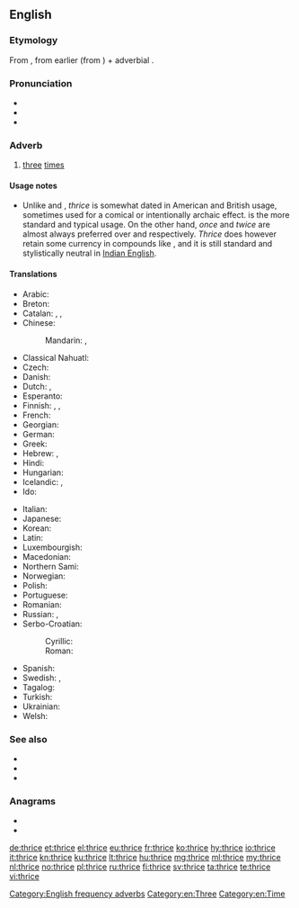 ==English==
{{number box|en|3}}

===Etymology===
From {{etyl|enm|en}} {{m|enm|thries}}, from earlier {{m|enm|thrie}} (from {{etyl|ang|en}} {{m|ang|þrīga}}) + adverbial {{term|-s}}.

===Pronunciation===
* {{IPA|/θraɪs/|lang=en}}
* {{audio|en-us-thrice.ogg|Audio (US)|lang=en}}
* {{rhymes|aɪs|lang=en}}

===Adverb===
{{en-adv|-}}

# [[three]] [[time]]s

====Usage notes====
* Unlike {{m|en|once}} and {{m|en|twice}}, ''thrice'' is somewhat dated in American and British usage, sometimes used for a comical or intentionally archaic effect. {{m|en|[[three|Three]] [[times]]}} is the more standard and typical usage. On the other hand, ''once'' and ''twice'' are almost always preferred over {{m|en|[[one]] [[time]]}} and {{m|en|[[two]] [[times]]}} respectively. ''Thrice'' does however retain some currency in compounds like {{m|en|thrice-monthly}}, and it is still standard and stylistically neutral in [[Indian English]].

====Translations====
{{trans-top-also|three times|three|time|alt2=times}}
* Arabic: {{t|ar|ثَلَاثَ مَرَّاتٍ|f-p}}
* Breton: {{t|br|[[teir]] [[gwech]]}}
* Catalan: {{t|ca|[[tres]] [[vegada|vegades]]}}, {{t|ca|[[tres]] [[volta|voltes]]}}, {{t|ca|[[tres]] [[cop|cops]]}}
* Chinese:
*: Mandarin: {{t|cmn|[[三]][[次]]|tr=sān cì}}, {{t|cmn|[[三]][[倍]]|tr=sān bèi}}
* Classical Nahuatl: {{t|nci|ēxpa}}
* Czech: {{t|cs|třikrát}}
* Danish: {{t|da|[[tre]] [[gang|gange]]}}
* Dutch: {{t+|nl|driemaal}}, {{t+|nl|driewerf}}
* Esperanto: {{t|eo|trifoje}}
* Finnish: {{qualifier|old-fashioned}} {{t|fi|kolmasti}}, {{t+|fi|kolmesti}}, {{t|fi|[[kolme]] [[kerta|kertaa]]}}
* French: {{t|fr|[[trois]] [[fois]]}}
* Georgian: {{t|ka|სამჯერ|sc=Geor}}
* German: {{t+|de|dreimal}}
* Greek: {{t+|el|τρις}}
* Hebrew: {{t|he|[[פִּי]] [[שָׁלוֹשׁ]]|tr=pí shalósh}}, {{t|he|[[שָׁלוֹשׁ]] [[פעם|פְּעָמִים]]|tr=shalósh p'amím}}
* Hindi: {{t|hi|तिबारा|sc=Deva}}
* Hungarian: {{t+|hu|háromszor}}
* Icelandic: {{t+|is|þrisvar}}, {{t|is|þrívegis}}
* Ido: {{t|io|trefoye}}
{{trans-mid}}
* Italian: {{t|it|[[tre]] [[volta|volte]]}}
* Japanese: {{t|ja|[[三]][[回]]|tr=さんかい, sankai}}
* Korean: {{t|ko|[[세]] [[번]]|tr=se beon}}
* Latin: {{t+|la|ter}}
* Luxembourgish: {{t|lb|dräimol}}
* Macedonian: {{t|mk|[[три]] [[пати]]}}
* Northern Sami: {{t|se|golbmii}}
* Norwegian: {{t|no|[[tre]] [[gang|ganger]]}}
* Polish: {{t|pl|[[trzy]] [[raz|razy]]}}
* Portuguese: {{t|pt|[[três]] [[vez|vezes]]}}
* Romanian: {{t|ro|[[trei]] [[oară|ori]]}}
* Russian: {{t+|ru|три́жды}}, {{t|ru|[[три]] [[раз|раза]]}}
* Serbo-Croatian:
*: Cyrillic: {{t|sh|три́пут|sc=Cyrl}}
*: Roman: {{t+|sh|tríput}}
* Spanish: {{t|es|[[tres]] [[vez|veces]]}}
* Swedish: {{t|sv|[[tre]] [[gång|gånger]]}}, {{t+|sv|trefalt}}
* Tagalog: {{t|tl|makaitlo}}
* Turkish: {{t|tr|[[üç]] [[kere]]}}
* Ukrainian: {{t|uk|тричі}}
* Welsh: {{t|cy|teirgwaith}}
{{trans-bottom}}

===See also===
* {{l|en|once}}
* {{l|en|twice}}
* {{l|en|frice}}

===Anagrams===
* {{l|en|crieth}}
* {{l|en|rhetic}}

[[Category:English frequency adverbs]]
[[Category:en:Three]]
[[Category:en:Time]]

[[de:thrice]]
[[et:thrice]]
[[el:thrice]]
[[eu:thrice]]
[[fr:thrice]]
[[ko:thrice]]
[[hy:thrice]]
[[io:thrice]]
[[it:thrice]]
[[kn:thrice]]
[[ku:thrice]]
[[lt:thrice]]
[[hu:thrice]]
[[mg:thrice]]
[[ml:thrice]]
[[my:thrice]]
[[nl:thrice]]
[[no:thrice]]
[[pl:thrice]]
[[ru:thrice]]
[[fi:thrice]]
[[sv:thrice]]
[[ta:thrice]]
[[te:thrice]]
[[vi:thrice]]